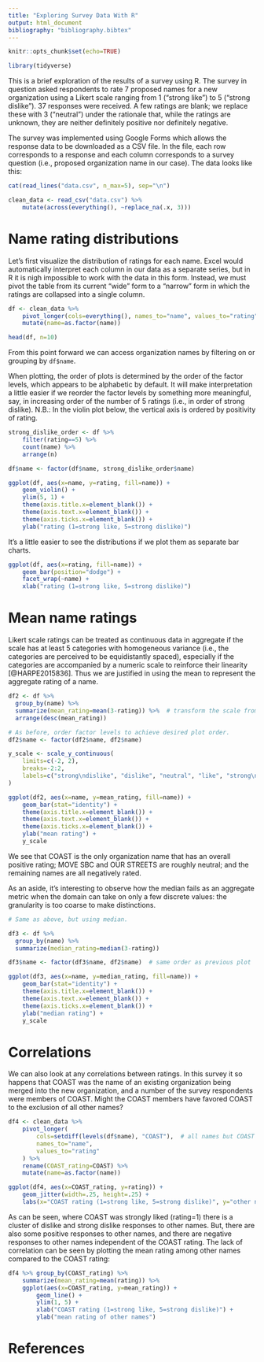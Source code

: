 ```yaml
---
title: "Exploring Survey Data With R"
output: html_document
bibliography: "bibliography.bibtex"
---
```


```r
knitr::opts_chunk$set(echo=TRUE)
```

```r
library(tidyverse)
```

This is a brief exploration of the results of a survey using R.  The survey in question asked respondents to rate 7 proposed names for a new organization using a Likert scale ranging from 1 ("strong like") to 5 ("strong dislike").  37 responses were received.  A few ratings are blank; we replace these with 3 ("neutral") under the rationale that, while the ratings are unknown, they are neither definitely positive nor definitely negative.

The survey was implemented using Google Forms which allows the response data to be downloaded as a CSV file.  In the file, each row corresponds to a response and each column corresponds to a survey question (i.e., proposed organization name in our case).  The data looks like this:

```r
cat(read_lines("data.csv", n_max=5), sep="\n")
```

```r
clean_data <- read_csv("data.csv") %>%
    mutate(across(everything(), ~replace_na(.x, 3)))
```

# Name rating distributions

Let's first visualize the distribution of ratings for each name.  Excel would automatically interpret each column in our data as a separate series, but in R it is nigh impossible to work with the data in this form.  Instead, we must pivot the table from its current "wide" form to a "narrow" form in which the ratings are collapsed into a single column.

```r
df <- clean_data %>%
    pivot_longer(cols=everything(), names_to="name", values_to="rating") %>%
    mutate(name=as.factor(name))

head(df, n=10)
```

From this point forward we can access organization names by filtering on or grouping by `df$name`.

When plotting, the order of plots is determined by the order of the factor levels, which appears to be alphabetic by default.  It will make interpretation a little easier if we reorder the factor levels by something more meaningful, say, in increasing order of the number of 5 ratings (i.e., in order of strong dislike).  N.B.: In the violin plot below, the vertical axis is ordered by positivity of rating.

```r
strong_dislike_order <- df %>%
    filter(rating==5) %>%
    count(name) %>%
    arrange(n)

df$name <- factor(df$name, strong_dislike_order$name)

ggplot(df, aes(x=name, y=rating, fill=name)) +
    geom_violin() +
    ylim(5, 1) +
    theme(axis.title.x=element_blank()) +
    theme(axis.text.x=element_blank()) +
    theme(axis.ticks.x=element_blank()) +
    ylab("rating (1=strong like, 5=strong dislike)")
```

It's a little easier to see the distributions if we plot them as separate bar charts.

```r
ggplot(df, aes(x=rating, fill=name)) +
    geom_bar(position="dodge") +
    facet_wrap(~name) +
    xlab("rating (1=strong like, 5=strong dislike)")
```

# Mean name ratings

Likert scale ratings can be treated as continuous data in aggregate if the scale has at least 5 categories with homogeneous variance (i.e., the categories are perceived to be equidistantly spaced), especially if the categories are accompanied by a numeric scale to reinforce their linearity [@HARPE2015836].  Thus we are justified in using the mean to represent the aggregate rating of a name.

```r
df2 <- df %>%
  group_by(name) %>%
  summarize(mean_rating=mean(3-rating)) %>%  # transform the scale from 5:1 to -2:2
  arrange(desc(mean_rating))

# As before, order factor levels to achieve desired plot order.
df2$name <- factor(df2$name, df2$name)

y_scale <- scale_y_continuous(
    limits=c(-2, 2),
    breaks=-2:2,
    labels=c("strong\ndislike", "dislike", "neutral", "like", "strong\nlike")
)

ggplot(df2, aes(x=name, y=mean_rating, fill=name)) +
    geom_bar(stat="identity") +
    theme(axis.title.x=element_blank()) +
    theme(axis.text.x=element_blank()) +
    theme(axis.ticks.x=element_blank()) +
    ylab("mean rating") +
    y_scale
```

We see that COAST is the only organization name that has an overall positive rating; MOVE SBC and OUR STREETS are roughly neutral; and the remaining names are all negatively rated.

As an aside, it's interesting to observe how the median fails as an aggregate metric when the domain can take on only a few discrete values: the granularity is too coarse to make distinctions.

```r
# Same as above, but using median.

df3 <- df %>%
  group_by(name) %>%
  summarize(median_rating=median(3-rating))

df3$name <- factor(df3$name, df2$name)  # same order as previous plot

ggplot(df3, aes(x=name, y=median_rating, fill=name)) +
    geom_bar(stat="identity") +
    theme(axis.title.x=element_blank()) +
    theme(axis.text.x=element_blank()) +
    theme(axis.ticks.x=element_blank()) +
    ylab("median rating") +
    y_scale
```

# Correlations

We can also look at any correlations between ratings.  In this survey it so happens that COAST was the name of an existing organization being merged into the new organization, and a number of the survey respondents were members of COAST.  Might the COAST members have favored COAST to the exclusion of all other names?

```r
df4 <- clean_data %>%
    pivot_longer(
        cols=setdiff(levels(df$name), "COAST"),  # all names but COAST
        names_to="name",
        values_to="rating"
    ) %>%
    rename(COAST_rating=COAST) %>%
    mutate(name=as.factor(name))

ggplot(df4, aes(x=COAST_rating, y=rating)) +
    geom_jitter(width=.25, height=.25) +
    labs(x="COAST rating (1=strong like, 5=strong dislike)", y="other name ratings")
```

As can be seen, where COAST was strongly liked (rating=1) there is a cluster of dislike and strong dislike responses to other names.  But, there are also some positive responses to other names, and there are negative responses to other names independent of the COAST rating.  The lack of correlation can be seen by plotting the mean rating among other names compared to the COAST rating:

```r
df4 %>% group_by(COAST_rating) %>%
    summarize(mean_rating=mean(rating)) %>%
    ggplot(aes(x=COAST_rating, y=mean_rating)) +
        geom_line() +
        ylim(1, 5) +
        xlab("COAST rating (1=strong like, 5=strong dislike)") +
        ylab("mean rating of other names")
```

# References
